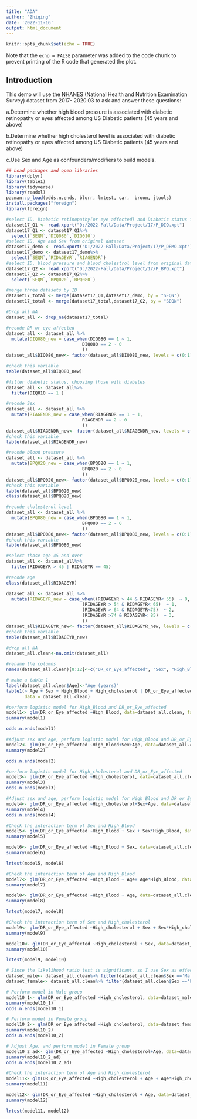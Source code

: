 ---
title: "ADA"
author: "Zhiqing"
date: '2022-11-16'
output: html_document
---

```{r setup, include=FALSE}
knitr::opts_chunk$set(echo = TRUE)
```
Note that the `echo = FALSE` parameter was added to the code chunk to prevent printing of the R code that generated the plot.

## Introduction 
This demo will use the NHANES (National Health and Nutrition Examination Survey) dataset from 2017- 2020.03 to ask and answer these questions:  

a.Determine whether high blood pressure is associated with diabetic retinopathy or eyes affected among US Diabetic patients (45 years and above)

b.Determine whether high cholesterol level is associated with diabetic retinopathy or eyes affected among US Diabetic patients (45 years and above) 

c.Use Sex and Age as confounders/modifiers to build models.

```{r}
## Load packages and open libraries 
library(dplyr) 
library(table1)
library(tidyverse)
library(readxl)
pacman::p_load(odds.n.ends, blorr, lmtest, car,  broom, jtools) 
install.packages("foreign")
library(foreign)
```

```{r}
#select ID, Diabetic retinopathy(or eye affected) and Diabetic status from original dataset
dataset17_Q1 <- read.xport("D:/2022-Fall/Data/Project/17/P_DIQ.xpt")
dataset17_Q1 <- dataset17_Q1%>% 
  select(`SEQN`,`DIQ080`,`DIQ010`)
#select ID, Age and Sex from original dataset
dataset17_demo <- read.xport("D:/2022-Fall/Data/Project/17/P_DEMO.xpt")
dataset17_demo <- dataset17_demo%>% 
  select(`SEQN`,`RIDAGEYR`,`RIAGENDR`)
#select ID, blood pressure and blood cholestrol level from original dataset
dataset17_Q2 <- read.xport("D:/2022-Fall/Data/Project/17/P_BPQ.xpt")
dataset17_Q2 <- dataset17_Q2%>% 
  select(`SEQN`,`BPQ020`,`BPQ080`)

#merge three datasets by ID
dataset17_total <- merge(dataset17_Q1,dataset17_demo, by = "SEQN")
dataset17_total <- merge(dataset17_total,dataset17_Q2, by = "SEQN")

#Drop all NA
dataset_all <- drop_na(dataset17_total)
```

```{r}
#recode DR or eye affected
dataset_all <- dataset_all %>% 
  mutate(DIQ080_new = case_when(DIQ080 == 1 ~ 1,
                             DIQ080 == 2 ~ 0
                             ))
dataset_all$DIQ080_new<- factor(dataset_all$DIQ080_new, levels = c(0:1), labels = c("No_DR_or_Eye_affected", "DR_or_Eye_affected"))

#check this variable
table(dataset_all$DIQ080_new)
```
```{r}
#filter diabetic status, choosing those with diabetes
dataset_all <- dataset_all%>%
  filter(DIQ010 == 1 )
```

```{r}
#recode Sex
dataset_all <- dataset_all %>% 
  mutate(RIAGENDR_new = case_when(RIAGENDR == 1 ~ 1,
                             RIAGENDR == 2 ~ 0
                             ))
dataset_all$RIAGENDR_new<- factor(dataset_all$RIAGENDR_new, levels = c(0:1), labels = c("Female", "Male"))
#check this variable
table(dataset_all$RIAGENDR_new)
```

```{r}
#recode blood pressure
dataset_all <- dataset_all %>% 
  mutate(BPQ020_new = case_when(BPQ020 == 1 ~ 1,
                             BPQ020 == 2 ~ 0
                             ))
dataset_all$BPQ020_new<- factor(dataset_all$BPQ020_new, levels = c(0:1), labels = c("No", "Yes"))
#check this variable
table(dataset_all$BPQ020_new)
class(dataset_all$BPQ020_new)
```

```{r}
#recode cholesterol level
dataset_all <- dataset_all %>% 
  mutate(BPQ080_new = case_when(BPQ080 == 1 ~ 1,
                             BPQ080 == 2 ~ 0
                             ))
dataset_all$BPQ080_new<- factor(dataset_all$BPQ080_new, levels = c(0:1), labels = c("No", "Yes"))
#check this variable
table(dataset_all$BPQ080_new)
```
```{r}
#select those age 45 and over
dataset_all <- dataset_all%>%
  filter(RIDAGEYR > 45 | RIDAGEYR == 45)
```

```{r}
#recode age
class(dataset_all$RIDAGEYR)

dataset_all <- dataset_all %>% 
  mutate(RIDAGEYR_new = case_when((RIDAGEYR > 44 & RIDAGEYR< 55)  ~ 0,
                             (RIDAGEYR > 54 & RIDAGEYR< 65)  ~ 1,
                             (RIDAGEYR > 64 & RIDAGEYR<75)  ~ 2,
                             (RIDAGEYR >74 & RIDAGEYR< 85)  ~ 3,
                             ))
dataset_all$RIDAGEYR_new<- factor(dataset_all$RIDAGEYR_new, levels = c(0:3), labels = c("45-54", "55-64","65-74","75-84"))
#check this variable
table(dataset_all$RIDAGEYR_new)
```

```{r}
#drop all NA
dataset_all.clean<-na.omit(dataset_all)
```

```{r}
#rename the columns
names(dataset_all.clean)[8:12]<-c("DR_or_Eye_affected", "Sex", "High_Blood", "High_cholesterol", "Age")
```

```{r}
# make a table 1
label(dataset_all.clean$Age)<-"Age (years)"
table1(~ Age + Sex + High_Blood + High_cholesterol | DR_or_Eye_affected, overall="Total", rowlabelhead="Variable",
       data = dataset_all.clean)
```

```{r}
#perform logistic model for High_Blood and DR_or_Eye_affected
model1<- glm(DR_or_Eye_affected ~High_Blood, data=dataset_all.clean, family="binomial")
summary(model1)

odds.n.ends(model1)
```


```{r}
#Adjust sex and age, perform logistic model for High_Blood and DR_or_Eye_affected
model2<- glm(DR_or_Eye_affected ~High_Blood+Sex+Age, data=dataset_all.clean, family="binomial")
summary(model2)

odds.n.ends(model2)
```
```{r}
#perform logistic model for High_cholesterol and DR_or_Eye_affected
model3<- glm(DR_or_Eye_affected ~High_cholesterol, data=dataset_all.clean, family="binomial")
summary(model3)
odds.n.ends(model3)
```


```{r}
#Adjust sex and age, perform logistic model for High_Blood and DR_or_Eye_affected
model4<- glm(DR_or_Eye_affected ~High_cholesterol+Sex+Age, data=dataset_all.clean, family="binomial")
summary(model4)
odds.n.ends(model4)
```
```{r}
#Check the interaction term of Sex and High_Blood
model5<- glm(DR_or_Eye_affected ~High_Blood + Sex + Sex*High_Blood, data=dataset_all.clean, family="binomial")
summary(model5)

model6<- glm(DR_or_Eye_affected ~High_Blood + Sex, data=dataset_all.clean, family="binomial")
summary(model6)

lrtest(model5, model6)
```

```{r}
#Check the interaction term of Age and High_Blood
model7<- glm(DR_or_Eye_affected ~High_Blood + Age+ Age*High_Blood, data=dataset_all.clean, family="binomial")
summary(model7)

model8<- glm(DR_or_Eye_affected ~High_Blood + Age, data=dataset_all.clean, family="binomial")
summary(model8)

lrtest(model7, model8)
```


```{r}
#Check the interaction term of Sex and High_cholesterol
model9<- glm(DR_or_Eye_affected ~High_cholesterol + Sex + Sex*High_cholesterol, data=dataset_all.clean, family="binomial")
summary(model9)

model10<- glm(DR_or_Eye_affected ~High_cholesterol + Sex, data=dataset_all.clean, family="binomial")
summary(model10)

lrtest(model9, model10)
```

```{r}
# Since the likelihood ratio test is significant, so I use Sex as effect modifier
dataset_male<- dataset_all.clean%>% filter(dataset_all.clean$Sex =='Male')
dataset_female<- dataset_all.clean%>% filter(dataset_all.clean$Sex =='Female')
```


```{r}
# Perform model in Male group
model10_1<- glm(DR_or_Eye_affected ~High_cholesterol, data=dataset_male, family="binomial")
summary(model10_1)
odds.n.ends(model10_1)
```
```{r}
# Perform model in Female group
model10_2<- glm(DR_or_Eye_affected ~High_cholesterol, data=dataset_female, family="binomial")
summary(model10_2)
odds.n.ends(model10_2)
```
```{r}
# Adjust Age, and perform model in Female group
model10_2_ad<- glm(DR_or_Eye_affected ~High_cholesterol+Age, data=dataset_female, family="binomial")
summary(model10_2_ad)
odds.n.ends(model10_2_ad)
```

```{r}
#Check the interaction term of Age and High_cholesterol
model11<- glm(DR_or_Eye_affected ~High_cholesterol + Age + Age*High_cholesterol, data=dataset_all.clean, family="binomial")
summary(model11)

model12<- glm(DR_or_Eye_affected ~High_cholesterol + Age, data=dataset_all.clean, family="binomial")
summary(model12)

lrtest(model11, model12)
```